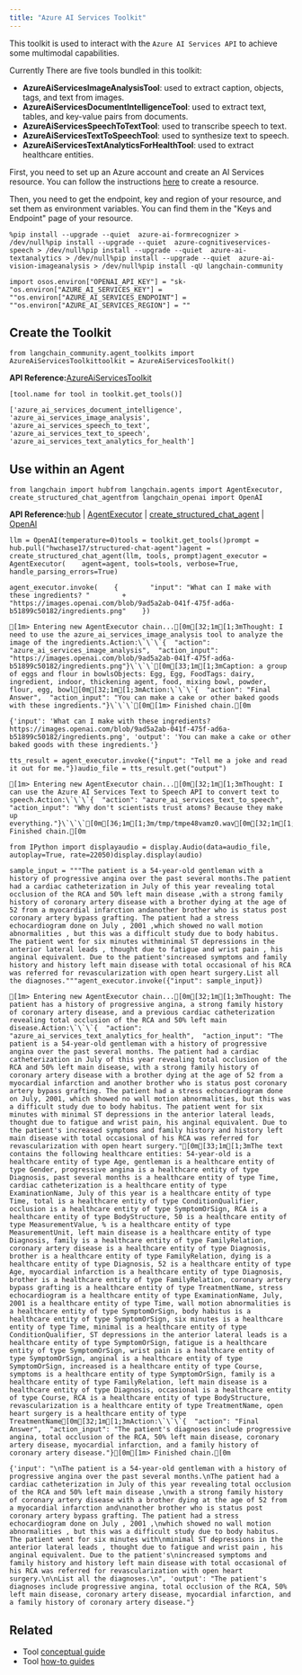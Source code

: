 ```yaml
---
title: "Azure AI Services Toolkit"
---
```


This toolkit is used to interact with the `Azure AI Services API` to achieve some multimodal capabilities.

Currently There are five tools bundled in this toolkit:

* **AzureAiServicesImageAnalysisTool**: used to extract caption, objects, tags, and text from images.
* **AzureAiServicesDocumentIntelligenceTool**: used to extract text, tables, and key-value pairs from documents.
* **AzureAiServicesSpeechToTextTool**: used to transcribe speech to text.
* **AzureAiServicesTextToSpeechTool**: used to synthesize text to speech.
* **AzureAiServicesTextAnalyticsForHealthTool**: used to extract healthcare entities.

First, you need to set up an Azure account and create an AI Services resource. You can follow the instructions [here](https://learn.microsoft.com/en-us/azure/ai-services/multi-service-resource) to create a resource.

Then, you need to get the endpoint, key and region of your resource, and set them as environment variables. You can find them in the "Keys and Endpoint" page of your resource.

```
%pip install --upgrade --quiet  azure-ai-formrecognizer > /dev/null%pip install --upgrade --quiet  azure-cognitiveservices-speech > /dev/null%pip install --upgrade --quiet  azure-ai-textanalytics > /dev/null%pip install --upgrade --quiet  azure-ai-vision-imageanalysis > /dev/null%pip install -qU langchain-community
```

```
import osos.environ["OPENAI_API_KEY"] = "sk-"os.environ["AZURE_AI_SERVICES_KEY"] = ""os.environ["AZURE_AI_SERVICES_ENDPOINT"] = ""os.environ["AZURE_AI_SERVICES_REGION"] = ""
```

## Create the Toolkit

```
from langchain_community.agent_toolkits import AzureAiServicesToolkittoolkit = AzureAiServicesToolkit()
```

**API Reference:**[AzureAiServicesToolkit](https://python.langchain.com/api_reference/community/agent_toolkits/langchain_community.agent_toolkits.azure_ai_services.AzureAiServicesToolkit.html)

```
[tool.name for tool in toolkit.get_tools()]
```

```
['azure_ai_services_document_intelligence', 'azure_ai_services_image_analysis', 'azure_ai_services_speech_to_text', 'azure_ai_services_text_to_speech', 'azure_ai_services_text_analytics_for_health']
```

## Use within an Agent

```
from langchain import hubfrom langchain.agents import AgentExecutor, create_structured_chat_agentfrom langchain_openai import OpenAI
```

**API Reference:**[hub](https://python.langchain.com/api_reference/langchain/hub/langchain.hub.hub.html) | [AgentExecutor](https://python.langchain.com/api_reference/langchain/agents/langchain.agents.agent.AgentExecutor.html) | [create\_structured\_chat\_agent](https://python.langchain.com/api_reference/langchain/agents/langchain.agents.structured_chat.base.create_structured_chat_agent.html) | [OpenAI](https://python.langchain.com/api_reference/openai/llms/langchain_openai.llms.base.OpenAI.html)

```
llm = OpenAI(temperature=0)tools = toolkit.get_tools()prompt = hub.pull("hwchase17/structured-chat-agent")agent = create_structured_chat_agent(llm, tools, prompt)agent_executor = AgentExecutor(    agent=agent, tools=tools, verbose=True, handle_parsing_errors=True)
```

```
agent_executor.invoke(    {        "input": "What can I make with these ingredients? "        + "https://images.openai.com/blob/9ad5a2ab-041f-475f-ad6a-b51899c50182/ingredients.png"    })
```

```
[1m> Entering new AgentExecutor chain...[0m[32;1m[1;3mThought: I need to use the azure_ai_services_image_analysis tool to analyze the image of the ingredients.Action:\`\`\`{  "action": "azure_ai_services_image_analysis",  "action_input": "https://images.openai.com/blob/9ad5a2ab-041f-475f-ad6a-b51899c50182/ingredients.png"}\`\`\`[0m[33;1m[1;3mCaption: a group of eggs and flour in bowlsObjects: Egg, Egg, FoodTags: dairy, ingredient, indoor, thickening agent, food, mixing bowl, powder, flour, egg, bowl[0m[32;1m[1;3mAction:\`\`\`{  "action": "Final Answer",  "action_input": "You can make a cake or other baked goods with these ingredients."}\`\`\`[0m[1m> Finished chain.[0m
```

```
{'input': 'What can I make with these ingredients? https://images.openai.com/blob/9ad5a2ab-041f-475f-ad6a-b51899c50182/ingredients.png', 'output': 'You can make a cake or other baked goods with these ingredients.'}
```

```
tts_result = agent_executor.invoke({"input": "Tell me a joke and read it out for me."})audio_file = tts_result.get("output")
```

```
[1m> Entering new AgentExecutor chain...[0m[32;1m[1;3mThought: I can use the Azure AI Services Text to Speech API to convert text to speech.Action:\`\`\`{  "action": "azure_ai_services_text_to_speech",  "action_input": "Why don't scientists trust atoms? Because they make up everything."}\`\`\`[0m[36;1m[1;3m/tmp/tmpe48vamz0.wav[0m[32;1m[1;3m[0m[1m> Finished chain.[0m
```

```
from IPython import displayaudio = display.Audio(data=audio_file, autoplay=True, rate=22050)display.display(audio)
```

```
sample_input = """The patient is a 54-year-old gentleman with a history of progressive angina over the past several months.The patient had a cardiac catheterization in July of this year revealing total occlusion of the RCA and 50% left main disease ,with a strong family history of coronary artery disease with a brother dying at the age of 52 from a myocardial infarction andanother brother who is status post coronary artery bypass grafting. The patient had a stress echocardiogram done on July , 2001 ,which showed no wall motion abnormalities , but this was a difficult study due to body habitus. The patient went for six minutes withminimal ST depressions in the anterior lateral leads , thought due to fatigue and wrist pain , his anginal equivalent. Due to the patient'sincreased symptoms and family history and history left main disease with total occasional of his RCA was referred for revascularization with open heart surgery.List all the diagnoses."""agent_executor.invoke({"input": sample_input})
```

```
[1m> Entering new AgentExecutor chain...[0m[32;1m[1;3mThought: The patient has a history of progressive angina, a strong family history of coronary artery disease, and a previous cardiac catheterization revealing total occlusion of the RCA and 50% left main disease.Action:\`\`\`{  "action": "azure_ai_services_text_analytics_for_health",  "action_input": "The patient is a 54-year-old gentleman with a history of progressive angina over the past several months. The patient had a cardiac catheterization in July of this year revealing total occlusion of the RCA and 50% left main disease, with a strong family history of coronary artery disease with a brother dying at the age of 52 from a myocardial infarction and another brother who is status post coronary artery bypass grafting. The patient had a stress echocardiogram done on July, 2001, which showed no wall motion abnormalities, but this was a difficult study due to body habitus. The patient went for six minutes with minimal ST depressions in the anterior lateral leads, thought due to fatigue and wrist pain, his anginal equivalent. Due to the patient's increased symptoms and family history and history left main disease with total occasional of his RCA was referred for revascularization with open heart surgery."[0m[33;1m[1;3mThe text contains the following healthcare entities: 54-year-old is a healthcare entity of type Age, gentleman is a healthcare entity of type Gender, progressive angina is a healthcare entity of type Diagnosis, past several months is a healthcare entity of type Time, cardiac catheterization is a healthcare entity of type ExaminationName, July of this year is a healthcare entity of type Time, total is a healthcare entity of type ConditionQualifier, occlusion is a healthcare entity of type SymptomOrSign, RCA is a healthcare entity of type BodyStructure, 50 is a healthcare entity of type MeasurementValue, % is a healthcare entity of type MeasurementUnit, left main disease is a healthcare entity of type Diagnosis, family is a healthcare entity of type FamilyRelation, coronary artery disease is a healthcare entity of type Diagnosis, brother is a healthcare entity of type FamilyRelation, dying is a healthcare entity of type Diagnosis, 52 is a healthcare entity of type Age, myocardial infarction is a healthcare entity of type Diagnosis, brother is a healthcare entity of type FamilyRelation, coronary artery bypass grafting is a healthcare entity of type TreatmentName, stress echocardiogram is a healthcare entity of type ExaminationName, July, 2001 is a healthcare entity of type Time, wall motion abnormalities is a healthcare entity of type SymptomOrSign, body habitus is a healthcare entity of type SymptomOrSign, six minutes is a healthcare entity of type Time, minimal is a healthcare entity of type ConditionQualifier, ST depressions in the anterior lateral leads is a healthcare entity of type SymptomOrSign, fatigue is a healthcare entity of type SymptomOrSign, wrist pain is a healthcare entity of type SymptomOrSign, anginal is a healthcare entity of type SymptomOrSign, increased is a healthcare entity of type Course, symptoms is a healthcare entity of type SymptomOrSign, family is a healthcare entity of type FamilyRelation, left main disease is a healthcare entity of type Diagnosis, occasional is a healthcare entity of type Course, RCA is a healthcare entity of type BodyStructure, revascularization is a healthcare entity of type TreatmentName, open heart surgery is a healthcare entity of type TreatmentName[0m[32;1m[1;3mAction:\`\`\`{  "action": "Final Answer",  "action_input": "The patient's diagnoses include progressive angina, total occlusion of the RCA, 50% left main disease, coronary artery disease, myocardial infarction, and a family history of coronary artery disease."}[0m[1m> Finished chain.[0m
```

```
{'input': "\nThe patient is a 54-year-old gentleman with a history of progressive angina over the past several months.\nThe patient had a cardiac catheterization in July of this year revealing total occlusion of the RCA and 50% left main disease ,\nwith a strong family history of coronary artery disease with a brother dying at the age of 52 from a myocardial infarction and\nanother brother who is status post coronary artery bypass grafting. The patient had a stress echocardiogram done on July , 2001 ,\nwhich showed no wall motion abnormalities , but this was a difficult study due to body habitus. The patient went for six minutes with\nminimal ST depressions in the anterior lateral leads , thought due to fatigue and wrist pain , his anginal equivalent. Due to the patient's\nincreased symptoms and family history and history left main disease with total occasional of his RCA was referred for revascularization with open heart surgery.\n\nList all the diagnoses.\n", 'output': "The patient's diagnoses include progressive angina, total occlusion of the RCA, 50% left main disease, coronary artery disease, myocardial infarction, and a family history of coronary artery disease."}
```

## Related

* Tool [conceptual guide](/oss/concepts/tools)
* Tool [how-to guides](/oss/how_to/#tools)
